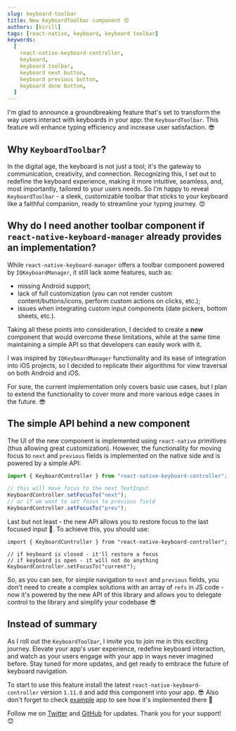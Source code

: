 ```yaml
---
slug: keyboard-toolbar
title: New KeyboardToolbar component 😍
authors: [kirill]
tags: [react-native, keyboard, keyboard toolbar]
keywords:
  [
    react-native-keyboard-controller,
    keyboard,
    keyboard toolbar,
    keyboard next button,
    keyboard previous button,
    keyboard done button,
  ]
---
```


I'm glad to announce a groundbreaking feature that's set to transform the way users interact with keyboards in your app: the `KeyboardToolbar`. This feature will enhance typing efficiency and increase user satisfaction. 😎


<div style={{ display: "flex", justifyContent: "center", marginBottom: 20 }}>
  <Lottie
    className="lottie"
    animationData={lottie}
    style={{ width: 400, height: 400 }}
    loop
  />
</div>

<!-- truncate -->

## Why `KeyboardToolbar`?

In the digital age, the keyboard is not just a tool; it's the gateway to communication, creativity, and connection. Recognizing this, I set out to redefine the keyboard experience, making it more intuitive, seamless, and, most importantly, tailored to your users needs. So I'm happy to reveal `KeyboardToolbar` - a sleek, customizable toolbar that sticks to your keyboard like a faithful companion, ready to streamline your typing journey. 😍

## Why do I need another toolbar component if `react-native-keyboard-manager` already provides an implementation?

While `react-native-keyboard-manager` offers a toolbar component powered by `IQKeyboardManager`, it still lack some features, such as:

- missing Android support;
- lack of full customization (you can not render custom content/buttons/icons, perform custom actions on clicks, etc.);
- issues when integrating custom input components (date pickers, bottom sheets, etc.).

Taking all these points into consideration, I decided to create a **new** component that would overcome these limitations, while at the same time maintaining a simple API so that developers can easily work with it.

I was inspired by `IQKeyboardManager` functionality and its ease of integration into iOS projects, so I decided to replicate their algorithms for view traversal on both Android and iOS.

For sure, the current implementation only covers basic use cases, but I plan to extend the functionality to cover more and more various edge cases in the future. 😎

## The simple API behind a new component

The UI of the new component is implemented using `react-native` primitives (thus allowing great customization). However, the functionality for moving focus to `next` and `previous` fields is implemented on the native side and is powered by a simple API:

```ts
import { KeyboardController } from "react-native-keyboard-controller";

// this will move focus to the next TextInput
KeyboardController.setFocusTo("next");
// or if we want to set focus to previous field
KeyboardController.setFocusTo("prev");
```

Last but not least - the new API allows you to restore focus to the last focused input 🤯. To achieve this, you should use:

```tsx
import { KeyboardController } from "react-native-keyboard-controller";

// if keyboard is closed - it'll restore a focus
// if keyboard is open - it will not do anything
KeyboardController.setFocusTo("current");
```

So, as you can see, for simple navigation to `next` and `previous` fields, you don't need to create a complex solutions with an array of `refs` in JS code - now it's powered by the new API of this library and allows you to delegate control to the library and simplify your codebase 😎

## Instead of summary

As I roll out the `KeyboardToolbar`, I invite you to join me in this exciting journey. Elevate your app's user experience, redefine keyboard interaction, and watch as your users engage with your app in ways never imagined before. Stay tuned for more updates, and get ready to embrace the future of keyboard navigation.

To start to use this feature install the latest `react-native-keyboard-controller` version `1.11.0` and add this component into your app. 😎 Also don't forget to check [example](https://github.com/kirillzyusko/react-native-keyboard-controller/tree/main/example) app to see how it's implemented there 👀

Follow me on [Twitter](https://twitter.com/ziusko) and [GitHub](https://github.com/kirillzyusko) for updates. Thank you for your support! 😊
